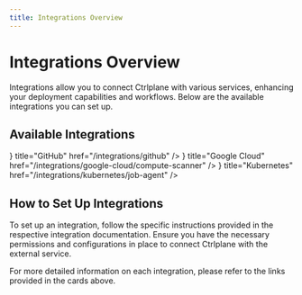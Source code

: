 ```yaml
---
title: Integrations Overview
---
```


# Integrations Overview

Integrations allow you to connect Ctrlplane with various services, enhancing
your deployment capabilities and workflows. Below are the available integrations
you can set up.

## Available Integrations


<Cards>
  <Cards.Card
    icon={<SiGithub className="h-8 w-8" />}
    title="GitHub"
    href="/integrations/github"
  />
  <Cards.Card
    icon={<SiGooglecloud className="h-8 w-8" />}
    title="Google Cloud"
    href="/integrations/google-cloud/compute-scanner"
  />
  <Cards.Card
    icon={<SiKubernetes className="h-8 w-8" />}
    title="Kubernetes"
    href="/integrations/kubernetes/job-agent"
  />
</Cards>

## How to Set Up Integrations

To set up an integration, follow the specific instructions provided in the
respective integration documentation. Ensure you have the necessary permissions
and configurations in place to connect Ctrlplane with the external service.

For more detailed information on each integration, please refer to the links
provided in the cards above.
